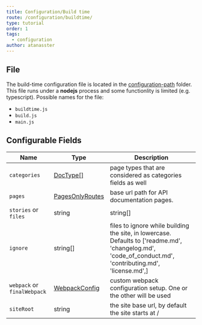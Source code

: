 ```yaml
---
title: Configuration/Build time
route: /configuration/buildtime/
type: tutorial
order: 1
tags:
  - configuration
author: atanasster  
---
```


## File
The build-time configuration file is located in the [configuration-path](/configuration/overview/#configuration-path) folder.
This file runs under a **nodejs** process and some functionlity is limited (e.g. typescript).
Possible names for the file:
- `buildtime.js`
- `build.js`
- `main.js`

## Configurable Fields

| Name           | Type                                | Description                                                                                                                                    |
| -------------- | ----------------------------------- | ---------------------------------------------------------------------------------------------------------------------------------------------- |
| `categories`   | [DocType[]](/tutorial/reference/configuration#doctype)            | page types that are considered as categories fields as well                                                                                     |
| `pages`        | [PagesOnlyRoutes](/tutorial/reference/configuration#pagesonlyroutes) | base url path for API documentation pages.|
| `stories` or `files` | string | string[]                           | wild card search string for the stories internally using [glob](https://www.npmjs.com/package/glob)|
| `ignore` | string[]                           | files to ignore while building the site, in lowercase. Defaults to ['readme.md', 'changelog.md', 'code_of_conduct.md', 'contributing.md', 'license.md',]|
| `webpack` or `finalWebpack`     | [WebpackConfig](/tutorial/reference/configuration#webpackconfig)     | custom webpack configuration setup. One or the other will be used                                                                             |
| `siteRoot` | string                           | the site base url, by default the site starts at /|


